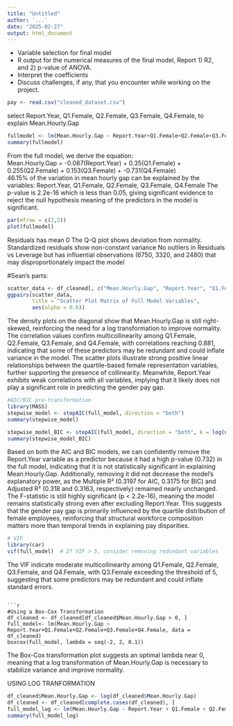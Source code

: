 ```yaml
---
title: "Untitled"
author: '...'
date: "2025-02-27"
output: html_document
---
```


- Variable selection for final model
- R output for the numerical measures of the final model, Report 1) R2, and 2) p-value of ANOVA.
- Interpret the coefficients
- Discuss challenges, if any, that you encounter while working on the project.


```r
pay <- read.csv("cleaned_dataset.csv")
```

select Report.Year, Q1.Female, Q2.Female, Q3.Female, Q4.Female, to explain Mean.Hourly.Gap
```r
fullmodel <- lm(Mean.Hourly.Gap ~ Report.Year+Q1.Female+Q2.Female+Q3.Female+Q4.Female, data = pay)
summary(fullmodel)
```
From the full model, we derive the equation: \
Mean.Hourly.Gap = -0.087(Report.Year) + 0.35(Q1.Female) + 0.255(Q2.Female) + 0.153(Q3.Female) + -0.731(Q4.Female) \
46.15% of the variation in mean hourly gap can be explained by the variables: Report.Year, Q1.Female, Q2.Female, Q3.Female, Q4.Female
The p-value is 2.2e-16 which is less than 0.05, giving significant evidence to reject the null hypothesis meaning of the predictors in the model is significant.
```r
par(mfrow = c(2,2))
plot(fullmodel)
```
Residuals has mean 0
The Q-Q plot shows deviation from normality.
Standardized residuals show non-constant variance
No outliers in Residuals vs Leverage but has influential observations (6750, 3320, and 2480) that may disproportionately impact the model


#Sean's parts:
```r
scatter_data <- df_cleaned[, c("Mean.Hourly.Gap", "Report.Year", "Q1.Female", "Q2.Female", "Q3.Female", "Q4.Female")]
ggpairs(scatter_data, 
        title = "Scatter Plot Matrix of Full Model Variables",
        aes(alpha = 0.6))
```
The density plots on the diagonal show that Mean.Hourly.Gap is still right-skewed, reinforcing the need for a log transformation to improve normality. The correlation values confirm multicollinearity among Q1.Female, Q2.Female, Q3.Female, and Q4.Female, with correlations reaching 0.881, indicating that some of these predictors may be redundant and could inflate variance in the model. The scatter plots illustrate strong positive linear relationships between the quartile-based female representation variables, further supporting the presence of collinearity. Meanwhile, Report.Year exhibits weak correlations with all variables, implying that it likely does not play a significant role in predicting the gender pay gap.



```r
#AIC/BIC pre-transformation
library(MASS)
stepwise_model <- stepAIC(full_model, direction = "both")
summary(stepwise_model)

stepwise_model_BIC <- stepAIC(full_model, direction = "both", k = log(nrow(df_cleaned)))
summary(stepwise_model_BIC)
```

Based on both the AIC and BIC models, we can confidently remove the Report.Year variable as a predictor because it had a high p-value (0.732) in the full model, indicating that it is not statistically significant in explaining Mean.Hourly.Gap. Additionally, removing it did not decrease the model’s explanatory power, as the Multiple R² (0.3197 for AIC, 0.3175 for BIC) and Adjusted R² (0.318 and 0.3163, respectively) remained nearly unchanged. The F-statistic is still highly significant (p < 2.2e-16), meaning the model remains statistically strong even after excluding Report.Year. This suggests that the gender pay gap is primarily influenced by the quartile distribution of female employees, reinforcing that structural workforce composition matters more than temporal trends in explaining pay disparities.


```r
# VIF
library(car)
vif(full_model)  # If VIF > 5, consider removing redundant variables
```
The VIF indicate moderate multicollinearity among Q1.Female, Q2.Female, Q3.Female, and Q4.Female, with Q3.Female exceeding the threshold of 5, suggesting that some predictors may be redundant and could inflate standard errors.
```

```r
#Using a Box-Cox Transformation 
df_cleaned <- df_cleaned[df_cleaned$Mean.Hourly.Gap > 0, ]
full_model<- lm(Mean.Hourly.Gap ~ Report.Year+Q1.Female+Q2.Female+Q3.Female+Q4.Female, data = df_cleaned)
boxcox(full_model, lambda = seq(-2, 2, 0.1))
```

The Box-Cox transformation plot suggests an optimal lambda near 0, meaning that a log transformation of Mean.Hourly.Gap is necessary to stabilize variance and improve normality.


USING LOG TRANFORMATION
```r
df_cleaned$Mean.Hourly.Gap <- log(df_cleaned$Mean.Hourly.Gap)
df_cleaned <- df_cleaned[complete.cases(df_cleaned), ]
full_model_log <- lm(Mean.Hourly.Gap ~ Report.Year + Q1.Female + Q2.Female + Q3.Female + Q4.Female, data = df_cleaned)
summary(full_model_log)
```

